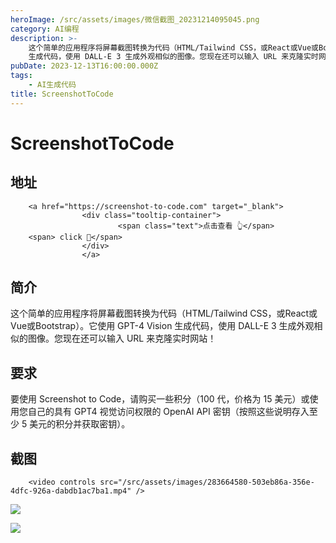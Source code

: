 ```yaml
---
heroImage: /src/assets/images/微信截图_20231214095045.png
category: AI编程
description: >-
    这个简单的应用程序将屏幕截图转换为代码（HTML/Tailwind CSS，或React或Vue或Bootstrap）。它使用 GPT-4 Vision
    生成代码，使用 DALL-E 3 生成外观相似的图像。您现在还可以输入 URL 来克隆实时网站！
pubDate: 2023-12-13T16:00:00.000Z
tags:
    - AI生成代码
title: ScreenshotToCode
---
```


# ScreenshotToCode

## 地址

        <a href="https://screenshot-to-code.com" target="_blank">
                    <div class="tooltip-container">
                            <span class="text">点击查看 👆</span>
        <span> click 👋</span>
                    </div>
                    </a>
## 简介

这个简单的应用程序将屏幕截图转换为代码（HTML/Tailwind CSS，或React或Vue或Bootstrap）。它使用 GPT-4 Vision 生成代码，使用 DALL-E 3 生成外观相似的图像。您现在还可以输入 URL 来克隆实时网站！

## 要求

要使用 Screenshot to Code，请购买一些积分（100 代，价格为 15 美元）或使用您自己的具有 GPT4 视觉访问权限的 OpenAI API 密钥（按照这些说明存入至少 5 美元的积分并获取密钥）。

## 截图

        <video controls src="/src/assets/images/283664580-503eb86a-356e-4dfc-926a-dabdb1ac7ba1.mp4" />

![](/src/assets/images/微信截图_20231214095045.png)

![](/src/assets/images/微信截图_20231214095231.png)
